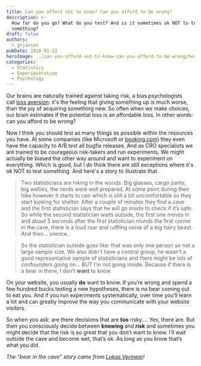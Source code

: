 ```yaml
---
title: Can you afford not to know? Can you afford to be wrong?
description: >-
  How far do you go? What do you test? And is it sometimes ok NOT to test
  something?
draft: false
authors:
  - gxjansen
pubDate: 2018-01-22
heroImage: ../can-you-afford-not-to-know-can-you-afford-to-be-wrong/heroImage.jpeg
categories:
  - Statistics
  - Experimentation
  - Psychology
---
```

Our brains are naturally trained against taking risk, a bias psychologists call [loss aversion](https://www.gui.do/post/loss-aversion): it's the feeling that giving something up is much worse, than the joy of acquiring something new. So often when we make choices, our brain estimates if the potential loss is an affordable loss. In other words: can you afford to be wrong?

Now I think you should test as many things as possible within the resources you have. At some companies (like Microsoft or [booking.com](https://www.booking.com)) they even have the capacity to A/B test all bugfix releases. And as CRO specialists we are trained to be courageous risk-takers and run experiments. We might actually be biased the other way around and want to experiment on everything. Which is good, but I do think there are still exceptions where it's ok NOT to test something. And here's a story to illustrate that.

> Two statisticians are hiking in the woods. Big glasses, cargo pants, big wellies, the nerds were well prepared. At some point during their hike however it starts to rain which is still a bit uncomfortable so they start looking for shelter. After a couple of minutes they find a cave and the first statistician says that he will go inside to check if it’s safe. So while the second statistician waits outside, the first one moves in and about 5 seconds after the first statistician rounds the first corner in the cave, there is a loud roar and ruffling noise of a big hairy beast. And then… silence..

> So the statistician outside goes like: that was only one person so not a large sample size. We also didn't have a control group, he wasn't a good representative sample of statisticians and there might be lots of confounders going on… BUT I’m not going inside. Because if there is a bear in there, I don’t **want** to know. 

On your website, you usually **do** want to know. If you’re wrong and spend a few hundred bucks testing a new hypotheses, there is no bear coming out to eat you. And if you run experiments systematically, over time you'll learn a lot and can greatly improve the way you communicate with your website visitors.

So when you ask: are there decisions that are **too** risky.... Yes, there are. But then you consciously decide between **knowing** and **risk** and sometimes you might decide that the risk is so great that you don’t want to know. I’ll wait outside the cave and become wet, that’s ok. As long as you know that’s what you did.

*The "bear in the cave" story came from [Lukas Vermeer](https://lukasvermeer.github.io/)!*
